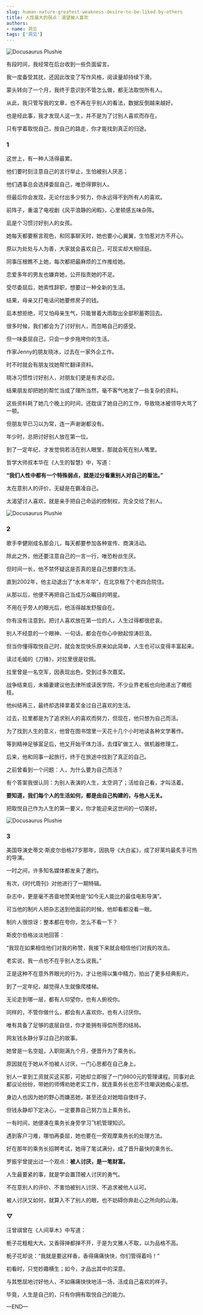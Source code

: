 ```yaml
---
slug: human-nature-greatest-weakness-desire-to-be-liked-by-others
title: 人性最大的弱点：渴望被人喜欢
authors:
- name: 洞见
tags: ['洞见']
---
```



![Docusaurus Plushie](./1.jpeg)


有段时间，我经常在后台收到一些负面留言。

我一度备受其扰，还因此改变了写作风格，阅读量却持续下滑。

蒙头转向了一个月，我终于意识到不管怎么做，都无法取悦所有人。

从此，我只管写我的文章，也不再在乎别人的看法，数据反倒越来越好。

也是经此事，我才发现人这一生，并不是为了讨别人喜欢而存在。

只有学着取悦自己，按自己的路走，你才能找到真正的归途。


<div style={{textAlign: 'center', color: '#FF8C00'}}>  
  <h3>1</h3>
</div>


这世上，有一种人活得最累。

他们要时刻注意自己的言行举止，生怕被别人厌恶；

他们遇事总会选择委屈自己，唯恐得罪别人。

但最后你会发现，无论付出多少努力，你永远得不到所有人的喜欢。

前阵子，重温了电视剧《风平浪静的闲暇》，心里顿感五味杂陈。

凪是个习惯讨好别人的女孩。

她每天都要察言观色，和同事聊天时，她也要小心翼翼，生怕惹对方不开心。

原以为处处与人为善，大家就会喜欢自己，可现实却大相径庭。

同事压根瞧不上她，每次都把最麻烦的工作推给她。

恋爱多年的男友也嫌弃她，公开指责她的不足。

受尽委屈后，她索性辞职，想要过一种全新的生活。

结果，母亲又打电话问她要修房子的钱。

凪本想拒绝，可又怕母亲生气，只能冒着大雨取出全部积蓄寄回去。

很多时候，我们都会为了讨好别人，而忽略自己的感受。

但一味委屈自己，只会一步步拖垮你的生活。

作家Jenny的朋友晓冰，过去在一家外企工作。

时不时就会有朋友找她帮忙翻译资料。

晓冰习惯性讨好别人，对朋友们更是有求必应。

结果朋友却把她的帮忙当成了理所当然，毫不客气地发了一些复杂的资料。

这些资料耗了她几个晚上的时间，还耽误了她自己的工作，导致晓冰被领导大骂了一顿。

但朋友早已习以为常，连一声谢谢都没有。

年少时，总把讨好别人放在第一位。

到了一定年纪，才发觉倘若活在别人眼里，那就会死在别人嘴里。

哲学大师叔本华在《人生的智慧》中，写道：

**“我们人性中都有一个特殊弱点，就是过分看重别人对自己的看法。”**

太在意别人的评价，无疑是在霸凌自己。

太渴望讨人喜欢，就是亲手把自己命运的控制权，完全交给了别人。


![Docusaurus Plushie](./2.jpeg)

<div style={{textAlign: 'center', color: '#FF8C00'}}>  
  <h3>2</h3>
</div>


歌手李健刚成名那会儿，每天都要参加各种宣传、商演活动。

除此之外，他还要注意自己的一言一行，唯恐粉丝生厌。

但时间一长，他不禁怀疑这是否真的是自己想要的生活。

直到2002年，他主动退出了“水木年华”，在北京租了个老四合院住。

从那以后，他便不再把自己当成万众瞩目的明星。

不用在乎旁人的眼光后，他活得越发舒服自在。

你有没有注意到，把讨人喜欢放在第一位的人，人生过得都很悲哀。

别人不经意的一个眼神、一句话，都会在你心中掀起惊涛巨浪。

但当你懂得取悦自己时，就会发现快乐原来如此简单，人生也可以变得丰富起来。

读过毛姆的《刀锋》，对拉里很是钦佩。

拉里曾是一名空军，因表现出色，受到过多次嘉奖。

战争结束后，未婚妻建议他去律所或读医学院，不少业界老板也向他递出了橄榄枝。

他纠结再三，最终却选择拿着奖金过自己喜欢的生活。

过去，拉里都是为了追求别人的喜欢而努力，但现在，他只想为自己而活。

为了找到人生的意义，他曾在图书馆里一天花十几个小时地读各种文学著作。

等到精神足够富足后，他又开始干体力活，去煤矿做工人、做机器修理工。

后来，他和同事一起旅行，终于在旅途中找到了真正的自己。

之前曾看到一个问题：人，为什么要为自己而活？

有个答案我很认同：为别人表演的人生，太空洞了；活给自己看，才叫活着。

**要知道，我们每个人的生活如何，都是由自己构建的，与他人无关。**

把取悦自己作为人生的第一要义，你才能迎来这世间的一切美好。



![Docusaurus Plushie](./3.jpeg)

<div style={{textAlign: 'center', color: '#FF8C00'}}>  
  <h3>3</h3>
</div>



美国导演史蒂文·斯皮尔伯格27岁那年，因执导《大白鲨》，成了好莱坞最炙手可热的导演。

一时之间，许多知名媒体都发来了邀约。

有次，《时代周刊》对他进行了一期特辑。

杂志中，更是毫不吝啬地赞美他是“如今无人能比的最佳电影导演”。

可当他的制片人把杂志送到他面前的时候，他却看都没看一眼。

制片人很惊讶：整本都在夸你，怎么不看一下？

斯皮尔伯格淡淡地回答：

“我现在如果相信他们对我的称赞，我接下来就会相信他们对我的攻击。

老实说，我一点也不在乎别人怎么说我。”

正是这种不在意外界眼光的行为，才让他得以集中精力，拍出了更多经典影片。

到了一定年纪，越觉得人生就像爬楼梯。

无论走到哪一层，都有人仰望你，也有人俯视你。

同样的，不管你做什么，都会有人喜欢你，也有人讨厌你。

唯有具备了足够的底层自信，你才能拥有得偿所愿的结局。

网友钱永静分享过自己的故事。

她曾是一名空姐，入职刚满九个月，便晋升为了乘务长。

原因就在于她从不怕被人讨厌，一门心思都在自己身上。

别人一拿到工资就买这买那，可她却立即报了一门9800元的管理课程。同事对此都议论纷纷，带她的师傅劝她老实工作，就连乘务长也忍不住嘲讽她痴心妄想。

身边人也因为她的野心而嫌恶她，甚至还会对她暗自使绊子。

但钱永静却下定决心，一定要靠自己努力当上乘务长。

一有时间，她便凑在乘务长身旁学习飞机管理知识。

遇到客户刁难，哪怕再委屈，她也要在一旁观摩乘务长的处理方法。

好在那年的乘务长招聘考试，她得了笔试满分，成了晋升最快的乘务长。

罗振宇曾提出过一个观点：**被人讨厌，是一笔财富。**

人生最要紧的事，就是学会置顶被人讨厌的勇气。

不在意别人的评价、不害怕被别人讨厌、不追求被他人认可。

被人讨厌又如何，就算入不了别人的眼，也不妨碍你奔赴心之所向的山海。


<div style={{textAlign: 'center', color: '#FF8C00'}}>  
  <h3>▽</h3>
</div>


汪曾祺曾在《人间草木》中写道：

栀子花粗粗大大，又香得掸都掸不开，于是为文雅人不取，以为品格不高。

栀子花却说：“我就是要这样香，香得痛痛快快，你们管得着吗！”

初看时，只觉妙趣横生；如今，才品出其中的深意。

与其憋屈地讨好他人，不如痛痛快快地活一场，活成自己喜欢的样子。

毕竟，人生是自己的，只有你拥有取悦自己的能力。





—END—





